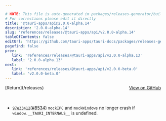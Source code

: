 ```yaml
---

# NOTE: This file is auto-generated in packages/releases-generator/build.ts
# For corrections please edit it directly
title: '@tauri-apps/api@2.0.0-alpha.14'
description: '2.0.0-alpha.14'
slug: 'references/releases/@tauri-apps/api/v2.0.0-alpha.14'
tableOfContents: false
editUrl: 'https://github.com/tauri-apps/tauri-docs/packages/releases-generator/build.ts'
pagefind: false
prev:
   link: 'references/releases/@tauri-apps/api/v2.0.0-alpha.13'
   label: '2.0.0-alpha.13'
next:
   link: 'references/releases/@tauri-apps/api/v2.0.0-beta.0'
   label: 'v2.0.0-beta.0'
---
```


			

<ReleaseSidebar slug="references/releases/@tauri-apps/api"  packageName="@tauri-apps/api" />

<div style="margin-bottom:3rem; display: flex; justify-content: space-between; align-items: center"><span>[Return](/releases)</span><span><a href="https://github.com/tauri-apps/tauri/releases/tag/@tauri-apps/api-v2.0.0-alpha.14">View on GitHub</a></span></div>

- [`97e33412`](https://www.github.com/tauri-apps/tauri/commit/97e334129956159bbd60e1c531b6acd3bc6139a6)([#8534](https://www.github.com/tauri-apps/tauri/pull/8534)) `mockIPC` and `mockWindows` no longer crash if `window.__TAURI_INTERNALS__` is undefined.

